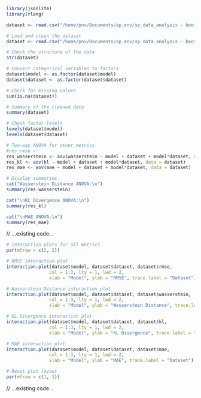 ```r
library(jsonlite)
library(rlang)
```

```r
dataset <- read.csv("/home/pnx/Documents/sp_env/sp_data_analysis - bootstrap-summary.csv")
```

```r
# Load and clean the dataset
dataset <- read.csv("/home/pnx/Documents/sp_env/sp_data_analysis - bootstrap-summary.csv")

# Check the structure of the data
str(dataset)

# Convert categorical variables to factors
dataset$model <- as.factor(dataset$model)
dataset$dataset <- as.factor(dataset$dataset)

# Check for missing values
sum(is.na(dataset))

# Summary of the cleaned data
summary(dataset)

# Check factor levels
levels(dataset$model)
levels(dataset$dataset)
```


```r
# Two-way ANOVA for other metrics
#res_rmse <- 
res_wasserstein <- aov(wasserstein ~ model + dataset + model*dataset, data = dataset)
res_kl <- aov(kl ~ model + dataset + model*dataset, data = dataset)
res_mae <- aov(mae ~ model + dataset + model*dataset, data = dataset)

# Display summaries
cat("Wasserstein Distance ANOVA:\n")
summary(res_wasserstein)

cat("\nKL Divergence ANOVA:\n")
summary(res_kl)

cat("\nMAE ANOVA:\n")
summary(res_mae)
```

// ...existing code...
```r
# Interaction plots for all metrics
par(mfrow = c(2, 2))

# RMSE interaction plot
interaction.plot(dataset$model, dataset$dataset, dataset$rmse, 
                col = 1:3, lty = 1, lwd = 2, 
                xlab = "Model", ylab = "RMSE", trace.label = "Dataset")

# Wasserstein Distance interaction plot
interaction.plot(dataset$model, dataset$dataset, dataset$wasserstein, 
                col = 1:3, lty = 1, lwd = 2, 
                xlab = "Model", ylab = "Wasserstein Distance", trace.label = "Dataset")

# KL Divergence interaction plot
interaction.plot(dataset$model, dataset$dataset, dataset$kl, 
                col = 1:3, lty = 1, lwd = 2, 
                xlab = "Model", ylab = "KL Divergence", trace.label = "Dataset")

# MAE interaction plot
interaction.plot(dataset$model, dataset$dataset, dataset$mae, 
                col = 1:3, lty = 1, lwd = 2, 
                xlab = "Model", ylab = "MAE", trace.label = "Dataset")

# Reset plot layout
par(mfrow = c(1, 1))
```
// ...existing code...